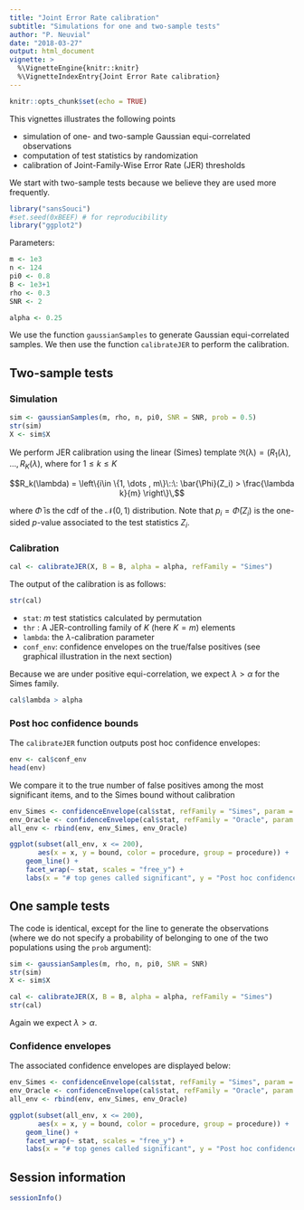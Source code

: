 ```yaml
---
title: "Joint Error Rate calibration"
subtitle: "Simulations for one and two-sample tests"
author: "P. Neuvial"
date: "2018-03-27"
output: html_document
vignette: >
  %\VignetteEngine{knitr::knitr}
  %\VignetteIndexEntry{Joint Error Rate calibration}
---
```


```r
knitr::opts_chunk$set(echo = TRUE)
```
This vignettes illustrates the following points

* simulation of one- and two-sample Gaussian equi-correlated observations
* computation of test statistics by randomization
* calibration of Joint-Family-Wise Error Rate (JER) thresholds

We start with two-sample tests because we believe they are used more frequently.

```r
library("sansSouci")
#set.seed(0xBEEF) # for reproducibility
library("ggplot2")
```

Parameters:

```r
m <- 1e3
n <- 124
pi0 <- 0.8
B <- 1e3+1
rho <- 0.3
SNR <- 2

alpha <- 0.25
```

We use the function `gaussianSamples` to generate Gaussian equi-correlated samples. We then use the function `calibrateJER` to perform the calibration.

## Two-sample tests

### Simulation

```r
sim <- gaussianSamples(m, rho, n, pi0, SNR = SNR, prob = 0.5)
str(sim)
X <- sim$X
```

We perform JER calibration using the linear (Simes) template $\mathfrak{R(\lambda)}=(R_1(\lambda),$ $\ldots,R_K(\lambda)$, where for $1 \leq k \leq K$

$$R_k(\lambda) = \left\{i\in \{1, \dots , m\}\::\: \bar{\Phi}(Z_i) >  \frac{\lambda k}{m} \right\}\,$$

where $\bar{\Phi}$ is the cdf of the $\mathcal{N}(0,1)$ distribution. Note that $p_i = \bar{\Phi}(Z_i)$ is the one-sided $p$-value associated to the test statistics $Z_i$.

### Calibration

```r
cal <- calibrateJER(X, B = B, alpha = alpha, refFamily = "Simes")
```

The output of the calibration is as follows:

```r
str(cal)
```

* `stat`: $m$ test statistics calculated by permutation
* `thr` : A JER-controlling family of $K$ (here $K=m$) elements
* `lambda`: the $\lambda$-calibration parameter
* `conf_env`: confidence envelopes on the true/false positives (see graphical illustration in the next section)

Because we are under positive equi-correlation, we expect $\lambda > \alpha$ for the Simes family. 
```r
cal$lambda > alpha
```

### Post hoc confidence bounds

The `calibrateJER` function outputs post hoc confidence envelopes:

```r
env <- cal$conf_env
head(env)
```

We compare it to the true number of false positives among the most significant items, and to the Simes bound without calibration 

```r
env_Simes <- confidenceEnvelope(cal$stat, refFamily = "Simes", param = alpha)
env_Oracle <- confidenceEnvelope(cal$stat, refFamily = "Oracle", param = (sim$H == 0))
all_env <- rbind(env, env_Simes, env_Oracle)
```

```r
ggplot(subset(all_env, x <= 200), 
       aes(x = x, y = bound, color = procedure, group = procedure)) +
    geom_line() + 
    facet_wrap(~ stat, scales = "free_y") + 
    labs(x = "# top genes called significant", y = "Post hoc confidence bounds")
```


## One sample tests

The code is identical, except for the line to generate the observations (where we do not specify a probability of belonging to one of the two populations using the `prob` argument):

```r
sim <- gaussianSamples(m, rho, n, pi0, SNR = SNR)
str(sim)
X <- sim$X
```

```r
cal <- calibrateJER(X, B = B, alpha = alpha, refFamily = "Simes")
str(cal)
```

Again we expect $\lambda > \alpha$.

### Confidence envelopes

The associated confidence envelopes are displayed below:

```r
env_Simes <- confidenceEnvelope(cal$stat, refFamily = "Simes", param = alpha)
env_Oracle <- confidenceEnvelope(cal$stat, refFamily = "Oracle", param = (sim$H == 0))
all_env <- rbind(env, env_Simes, env_Oracle)
```

```r
ggplot(subset(all_env, x <= 200), 
       aes(x = x, y = bound, color = procedure, group = procedure)) +
    geom_line() + 
    facet_wrap(~ stat, scales = "free_y") + 
    labs(x = "# top genes called significant", y = "Post hoc confidence bounds")
```

## Session information

```r
sessionInfo()
```

